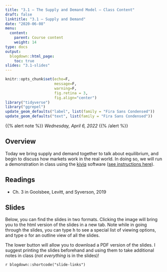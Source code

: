 ```yaml
---
title: "3.1 — The Supply and Demand Model — Class Content"
draft: false
linktitle: "3.1 — Supply and Demand"
date: "2020-06-08"
menu:
  content:
    parent: Course content
    weight: 14
type: docs
output:
  blogdown::html_page:
    toc: true
slides: "3.1-slides"
---
```


```r
knitr::opts_chunk$set(echo=F,
                      message=F,
                      warning=F,
                      fig.retina = 3,
                      fig.align="center")
library("tidyverse")
library("ggrepel")
update_geom_defaults("label", list(family = "Fira Sans Condensed"))
update_geom_defaults("text", list(family = "Fira Sans Condensed"))
```

{{% alert note %}}
*Wednesday, April 6, 2022*
{{% /alert %}}

## <i class="fas fa-info-circle fa-lg"></i> Overview

Today we bring supply and demand together to talk about equilibrium, and begin to discuss how markets work in the real world. In doing so, we will run a demonstration in class using the [kiviq](kiviq.us) software ([see instructions here](/slides/using-kiviq.pdf)).

## <i class="fas fa-book-reader fa-lg"></i> Readings

- <i class="fas fa-book"></i> Ch. 3 in Goolsbee, Levitt, and Syverson, 2019

## <i class="fas fa-chalkboard-teacher"></i> Slides

Below, you can find the slides in two formats. Clicking the image will bring you to the html version of the slides in a new tab. Note while in going through the slides, you can type <kbd>h</kbd> to see a special list of viewing options, and type <kbd>o</kbd> for an outline view of all the slides.

The lower button will allow you to download a PDF version of the slides. I suggest printing the slides beforehand and using them to take additional notes in class (*not everything* is in the slides)!

`r blogdown::shortcode("slide-links")`